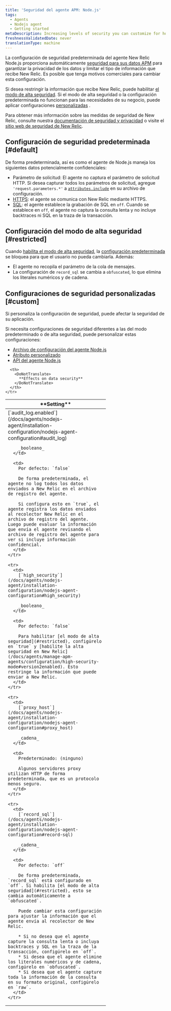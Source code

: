 ```yaml
---
title: 'Seguridad del agente APM: Node.js'
tags:
  - Agents
  - Nodejs agent
  - Getting started
metaDescription: Increasing levels of security you can customize for how your New Relic Node.js agent sends data to New Relic.
freshnessValidatedDate: never
translationType: machine
---
```


La configuración de seguridad predeterminada del agente New Relic Node.js proporciona automáticamente [seguridad para sus datos APM](/docs/using-new-relic/new-relic-security/security/apm-agent-data-security) para garantizar la privacidad de los datos y limitar el tipo de información que recibe New Relic. Es posible que tenga motivos comerciales para cambiar esta configuración.

Si desea restringir la información que recibe New Relic, puede habilitar [el modo de alta seguridad](#restricted). Si el modo de alta seguridad o la configuración predeterminada no funcionan para las necesidades de su negocio, puede aplicar configuraciones [personalizadas](#custom) .

Para obtener más información sobre las medidas de seguridad de New Relic, consulte nuestra [documentación de seguridad y privacidad](/docs/using-new-relic/new-relic-security/security/security-matters-data-privacy-new-relic) o visite el [sitio web de seguridad de New Relic](https://newrelic.com/security).

## Configuración de seguridad predeterminada [#default]

De forma predeterminada, así es como el agente de Node.js maneja los siguientes datos potencialmente confidenciales:

* Parámetro de solicitud: El agente no captura el parámetro de solicitud HTTP. Si desea capturar todos los parámetros de solicitud, agregue `'request.parameters.*'` a [`attributes.include`](/docs/agents/nodejs-agent/attributes/nodejs-agent-attributes#cfg-attributes-include) en su archivo de configuración.
* [HTTPS](/docs/agents/nodejs-agent/installation-configuration/nodejs-agent-configuration#ssl): el agente se comunica con New Relic mediante HTTPS.
* [SQL](/docs/agents/nodejs-agent/installation-configuration/nodejs-agent-configuration#record-sql): el agente establece la grabación de SQL en `off`. Cuando se establece en `off`, el agente no captura la consulta lenta y no incluye backtraces ni SQL en la traza de la transacción.

## Configuración del modo de alta seguridad [#restricted]

Cuando [habilita el modo de alta seguridad](/docs/agents/nodejs-agent/installation-configuration/nodejs-agent-configuration#high_security), la [configuración predeterminada](#default) se bloquea para que el usuario no pueda cambiarla. Además:

* El agente no recopila el parámetro de la cola de mensajes.
* La configuración de `record_sql` se cambia a `obfuscated`, lo que elimina los literales numéricos y de cadena.

## Configuraciones de seguridad personalizadas [#custom]

<Callout variant="caution">
  Si personaliza la configuración de seguridad, puede afectar la seguridad de su aplicación.
</Callout>

Si necesita configuraciones de seguridad diferentes a las del modo predeterminado o de alta seguridad, puede personalizar estas configuraciones:

* [Archivo de configuración del agente Node.js](/docs/agents/nodejs-agent/installation-configuration/nodejs-agent-configuration)
* [Atributo personalizado](/docs/agents/nodejs-agent/api-guides/nodejs-agent-api#add-custom-param)
* [API del agente Node.js](/docs/agents/nodejs-agent/api-guides/guide-using-nodejs-agent-api)

<table>
  <thead>
    <tr>
      <th width="300px">
        <DoNotTranslate>
          **Setting**
        </DoNotTranslate>
      </th>

      <th>
        <DoNotTranslate>
          **Effects on data security**
        </DoNotTranslate>
      </th>
    </tr>
  </thead>

  <tbody>
    <tr>
      <td>
        [`audit_log.enabled`](/docs/agents/nodejs-agent/installation-configuration/nodejs-agent-configuration#audit_log)

        _booleano_
      </td>

      <td>
        Por defecto: `false`

        De forma predeterminada, el agente no log todos los datos enviados a New Relic en el archivo de registro del agente.

        Si configura esto en `true`, el agente registra los datos enviados al recolector New Relic en el archivo de registro del agente. Luego puede evaluar la información que envía el agente revisando el archivo de registro del agente para ver si incluye información confidencial.
      </td>
    </tr>

    <tr>
      <td>
        [`high_security`](/docs/agents/nodejs-agent/installation-configuration/nodejs-agent-configuration#high_security)

        _booleano_
      </td>

      <td>
        Por defecto: `false`

        Para habilitar [el modo de alta seguridad](#restricted), configúrelo en `true` y [habilite la alta seguridad en New Relic](/docs/agents/manage-apm-agents/configuration/high-security-mode#version2enabled). Esto restringe la información que puede enviar a New Relic.
      </td>
    </tr>

    <tr>
      <td>
        [`proxy_host`](/docs/agents/nodejs-agent/installation-configuration/nodejs-agent-configuration#proxy_host)

        _cadena_
      </td>

      <td>
        Predeterminado: (ninguno)

        Algunos servidores proxy utilizan HTTP de forma predeterminada, que es un protocolo menos seguro.
      </td>
    </tr>

    <tr>
      <td>
        [`record_sql`](/docs/agents/nodejs-agent/installation-configuration/nodejs-agent-configuration#record-sql)

        _cadena_
      </td>

      <td>
        Por defecto: `off`

        De forma predeterminada, `record_sql` está configurado en `off`. Si habilita [el modo de alta seguridad](#restricted), esto se cambia automáticamente a `obfuscated`.

        Puede cambiar esta configuración para ajustar la información que el agente envía al recolector de New Relic.

        * Si no desea que el agente capture la consulta lenta o incluya backtraces y SQL en la traza de la transacción, configúrelo en `off`.
        * Si desea que el agente elimine los literales numéricos y de cadena, configúrelo en `obfuscated`.
        * Si desea que el agente capture toda la información de la consulta en su formato original, configúrelo en `raw`.
      </td>
    </tr>
  </tbody>
</table>